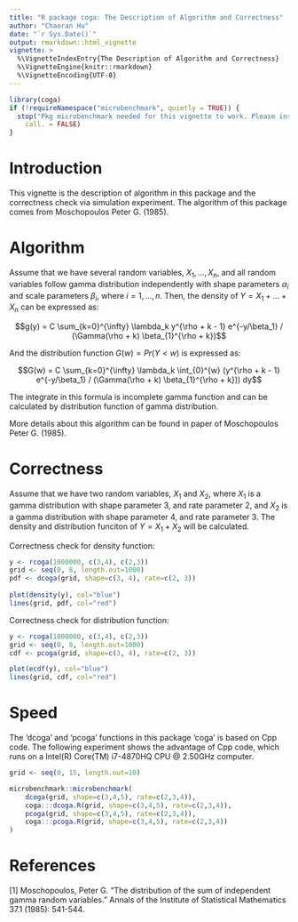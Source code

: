 ```yaml
---
title: "R package coga: The Description of Algorithm and Correctness"
author: "Chaoran Hu"
date: "`r Sys.Date()`"
output: rmarkdown::html_vignette
vignette: >
  %\VignetteIndexEntry{The Description of Algorithm and Correctness}
  %\VignetteEngine{knitr::rmarkdown}
  %\VignetteEncoding{UTF-8}
---
```


```r
library(coga)
if (!requireNamespace("microbenchmark", quietly = TRUE)) {
  stop("Pkg microbenchmark needed for this vignette to work. Please install it.",
    call. = FALSE)
}
```

# Introduction

This vignette is the description of algorithm in this package and the correctness check via simulation experiment. The algorithm of this package comes from Moschopoulos Peter G. (1985).

# Algorithm

Assume that we have several random variables, $X_1, ..., X_n$, and all random variables follow gamma distribution independently with shape parameters $\alpha_i$ and scale parameters $\beta_i$, where $i = 1, ..., n$. Then, the density of $Y = X_1 + ... + X_n$ can be expressed as:

$$g(y) = C \sum_{k=0}^{\infty} \lambda_k y^{\rho + k - 1} e^{-y/\beta_1} / (\Gamma(\rho + k) \beta_{1}^{\rho + k})$$


And the distribution function $G(w)=Pr(Y<w)$ is expressed as:

$$G(w) = C \sum_{k=0}^{\infty} \lambda_k \int_{0}^{w} (y^{\rho + k - 1} e^{-y/\beta_1} / (\Gamma(\rho + k) \beta_{1}^{\rho + k})) dy$$

The integrate in this formula is incomplete gamma function and can be calculated by distribution function of gamma distribution.

More details about this algorithm can be found in paper of Moschopoulos Peter G. (1985).

# Correctness

Assume that we have two random variables, $X_1$ and $X_2$, where $X_1$ is a gamma distribution with shape parameter $3$, and rate parameter $2$, and $X_2$ is a gamma distribution with shape parameter $4$, and rate parameter $3$. The density and distribution funciton of $Y = X_1 + X_2$ will be calculated.

Correctness check for density function:

```r
y <- rcoga(1000000, c(3,4), c(2,3))
grid <- seq(0, 8, length.out=1000)
pdf <- dcoga(grid, shape=c(3, 4), rate=c(2, 3))
 
plot(density(y), col="blue")
lines(grid, pdf, col="red")
```

Correctness check for distribution function:

```r
y <- rcoga(1000000, c(3,4), c(2,3))
grid <- seq(0, 8, length.out=1000)
cdf <- pcoga(grid, shape=c(3, 4), rate=c(2, 3))

plot(ecdf(y), col="blue")
lines(grid, cdf, col="red")
```

# Speed

The 'dcoga' and 'pcoga' functions in this package 'coga' is based on Cpp code. The following experiment shows the advantage of Cpp code, which runs on a Intel(R) Core(TM) i7-4870HQ CPU @ 2.50GHz computer.

```r
grid <- seq(0, 15, length.out=10)

microbenchmark::microbenchmark(
    dcoga(grid, shape=c(3,4,5), rate=c(2,3,4)),
    coga:::dcoga.R(grid, shape=c(3,4,5), rate=c(2,3,4)),
    pcoga(grid, shape=c(3,4,5), rate=c(2,3,4)),
    coga:::pcoga.R(grid, shape=c(3,4,5), rate=c(2,3,4))
)
```

# References

[1] Moschopoulos, Peter G. "The distribution of the sum of independent gamma random variables." Annals of the Institute of Statistical Mathematics 37.1 (1985): 541-544.
